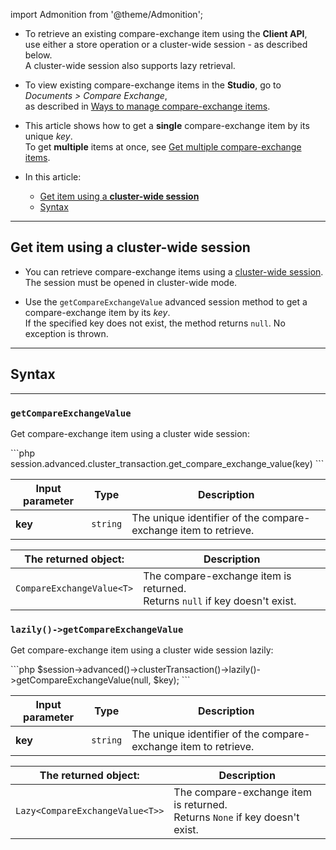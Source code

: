 ﻿import Admonition from '@theme/Admonition';

<Admonition type="note" title="">
 
* To retrieve an existing compare-exchange item using the **Client API**,  
  use either a store operation or a cluster-wide session - as described below.  
  A cluster-wide session also supports lazy retrieval.

* To view existing compare-exchange items in the **Studio**, go to _Documents > Compare Exchange_,  
  as described in [Ways to manage compare-exchange items](../compare-exchange/overview#ways-to-create-and-manage-compare-exchange-items).  

* This article shows how to get a **single** compare-exchange item by its unique _key_.  
  To get **multiple** items at once, see [Get multiple compare-exchange items](../compare-exchange/get-cmpxchg-items).

* In this article:    
  * [Get item using a **cluster-wide session**](../compare-exchange/get-cmpxchg-item#get-item-using-a-cluster-wide-session)
  * [Syntax](../compare-exchange/get-cmpxchg-item#syntax)

</Admonition>

---

## Get item using a cluster-wide session

* You can retrieve compare-exchange items using a [cluster-wide session](../client-api/session/cluster-transaction/overview#open-a-cluster-transaction).  
  The session must be opened in cluster-wide mode.
  
* Use the `getCompareExchangeValue` advanced session method to get a compare-exchange item by its _key_.  
  If the specified key does not exist, the method returns `null`. No exception is thrown.

---

## Syntax

---

### `getCompareExchangeValue`  
Get compare-exchange item using a cluster wide session:

<TabItem value="" label="">
```php
session.advanced.cluster_transaction.get_compare_exchange_value(key)
```
</TabItem>

| Input parameter | Type     | Description                                                     |
|-----------------|----------|-----------------------------------------------------------------|
| **key**         | `string` | The unique identifier of the compare-exchange item to retrieve. |

| The returned object:      | Description                                                    |
|---------------------------|----------------------------------------------------------------|
| `CompareExchangeValue<T>` | The compare-exchange item is returned.<br/>Returns `null` if key doesn't exist. |


### `lazily()->getCompareExchangeValue`  
Get compare-exchange item using a cluster wide session lazily:

<TabItem value="" label="">
```php
$session->advanced()->clusterTransaction()->lazily()->getCompareExchangeValue(null, $key);
```
</TabItem>

| Input parameter | Type     | Description                                                     |
|-----------------|----------|-----------------------------------------------------------------|
| **key**         | `string` | The unique identifier of the compare-exchange item to retrieve. |

| The returned object:           | Description                                                    |
|--------------------------------|----------------------------------------------------------------|
| `Lazy<CompareExchangeValue<T>>` | The compare-exchange item is returned.<br/>Returns `None` if key doesn't exist. |
